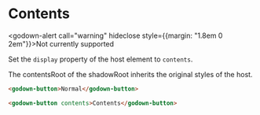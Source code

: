 
# Contents

<godown-alert call="warning" hideclose style={{margin:  "1.8em 0 2em"}}>Not currently supported</godown-alert>

Set the `display` property of the host element to `contents`.

The contentsRoot of the shadowRoot inherits the original styles of the host.

```html
<godown-button>Normal</godown-button>
```

```html
<godown-button contents>Contents</godown-button>
```
